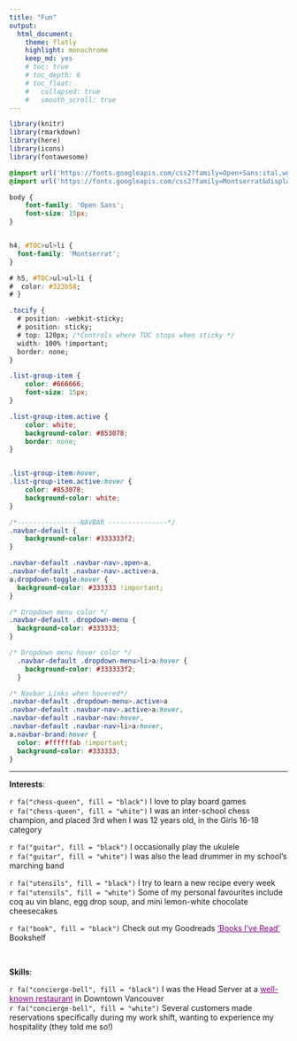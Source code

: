 ```yaml
---
title: "Fun"
output: 
  html_document: 
    theme: flatly
    highlight: monochrome
    keep_md: yes 
    # toc: true  
    # toc_depth: 6
    # toc_float: 
    #   collapsed: true 
    #   smooth_scroll: true
--- 
```


```r

library(knitr)
library(rmarkdown)
library(here)
library(icons)
library(fontawesome)

```

<style>
#TOC {
  background: url("static/TOC.png");
  background-size: contain;
  padding-top: 80px !important;
  padding-bottom: 80px !important;
  background-repeat: no-repeat;
}
</style>

<style>
a:link {
    color: purple;
}

a:visited {
    color: purple;
}

 a:hover {
    color: purple;
}

</style>

```css

@import url('https://fonts.googleapis.com/css2?family=Open+Sans:ital,wght@0,300;0,400;1,400&display=swap');
@import url('https://fonts.googleapis.com/css2?family=Montserrat&display=swap');

body {
    font-family: 'Open Sans';
    font-size: 15px;
}


h4, #TOC>ul>li {
  font-family: 'Montserrat';
}

# h5, #TOC>ul>ul>li {
#  color: #323b58;
# }

.tocify {
  # position: -webkit-sticky;
  # position: sticky; 
  # top: 120px; /*Controls where TOC stops when sticky */
  width: 100% !important;
  border: none;
}

.list-group-item {
    color: #666666;
    font-size: 15px;
}

.list-group-item.active {
    color: white;
    background-color: #853078;
    border: none;
}


.list-group-item:hover, 
.list-group-item.active:hover {
    color: #853078;
    background-color: white;
}

/*----------------NAVBAR ---------------*/
.navbar-default {
    background-color: #333333f2;
}

.navbar-default .navbar-nav>.open>a, 
.navbar-default .navbar-nav>.active>a, 
a.dropdown-toggle:hover {
  background-color: #333333 !important;
}

/* Dropdown menu color */
.navbar-default .dropdown-menu {
  background-color: #333333;
}

/* Dropdown menu hover color */
  .navbar-default .dropdown-menu>li>a:hover {
    background-color: #333333f2;
  }

/* Navbar Links when hovered*/
.navbar-default .dropdown-menu>.active>a
.navbar-default .navbar-nav>.active>a:hover, 
.navbar-default .navbar-nav:hover, 
.navbar-default .navbar-nav>li>a:hover, 
a.navbar-brand:hover {
  color: #ffffffab !important;
  background-color: #333333;
}
```

***  

**Interests**:  

`r fa("chess-queen", fill = "black")`  I love to play board games  
`r fa("chess-queen", fill = "white")` I was an inter-school chess champion, and placed 3rd when I was 12 years old, in the Girls 16-18 category  

`r fa("guitar", fill = "black")` I occasionally play the ukulele  
`r fa("guitar", fill = "white")` I was also the lead drummer in my school's marching band  

`r fa("utensils", fill = "black")` I try to learn a new recipe every week  
`r fa("utensils", fill = "white")` Some of my personal favourites include coq au vin blanc, egg drop soup, and mini lemon-white chocolate cheesecakes    

`r fa("book", fill = "black")` Check out my Goodreads ['Books I've Read'](https://www.goodreads.com/review/list/16297220-nikita-t?utf8=%E2%9C%93&ref=nav_mybooks&shelf=read&title=nikita-t&sort=date_updated&order=d) Bookshelf  

 <br>

**Skills**:  

`r fa("concierge-bell", fill = "black")` I was the Head Server at a [well-known restaurant](https://www.mumbailocal.ca/) in Downtown Vancouver  
`r fa("concierge-bell", fill = "white")` Several customers made reservations specifically during my work shift, wanting to experience my hospitality (they told me so!)




<div class="tocify-extend-page" data-unique="tocify-extend-page" style="height: 0;"></div>


